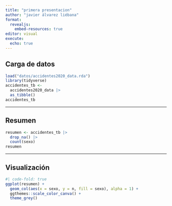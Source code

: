 ---
title: "primera presentacion"
author: "javier álvarez liébana"
format:
  revealjs:
    embed-resources: true
editor: visual
execute: 
  echo: true
---

## Carga de datos

```{r}
load("datos/accidentes2020_data.rda")
library(tidyverse)
accidentes_tb <-
  accidentes2020_data |> 
  as_tibble()
accidentes_tb
```

------------------------------------------------------------------------

## Resumen

```{r}
resumen <- accidentes_tb |> 
  drop_na() |> 
  count(sexo)
resumen
```

------------------------------------------------------------------------

## Visualización

```{r}
#| code-fold: true
ggplot(resumen) +
  geom_col(aes(x = sexo, y = n, fill = sexo), alpha = 1) +
  ggthemes::scale_color_canva() +
  theme_grey()
```
